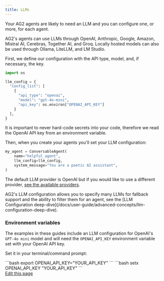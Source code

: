 ```yaml
---
title: LLMs
---
```


Your AG2 agents are likely to need an LLM and you can configure one, or more, for each agent.

AG2's agents can use LLMs through OpenAI, Anthropic, Google, Amazon, Mistral AI, Cerebras, Together AI, and Groq. Locally hosted models can also be used through Ollama, LiteLLM, and LM Studio.

First, we define our configuration with the API type, model, and, if necessary, the key.

```python
import os

llm_config = {
  "config_list": [
    {
      "api_type": "openai",
      "model": "gpt-4o-mini",
      "api_key": os.environ["OPENAI_API_KEY"]
    }
  ],
}
```

<Warning>
It is important to never hard-code secrets into your code, therefore we read the OpenAI API key from an environment variable.
</Warning>

Then, when you create your agents you'll set your LLM configuration:

```python
my_agent = ConversableAgent(
    name="helpful_agent",
    llm_config=llm_config,
    system_message="You are a poetic AI assistant",
)
```

The default LLM provider is OpenAI but if you would like to use a different provider, [see the available providers](/docs/user-guide/models/).

<Tip>
AG2's LLM configuration allows you to specify many LLMs for fallback support and the ability to filter them for an agent, see the [LLM Configuration deep-dive](/docs/user-guide/advanced-concepts/llm-configuration-deep-dive).
</Tip>

### Environment variables

The examples in these guides include an LLM configuration for OpenAI's `GPT-4o mini` model and will need the `OPENAI_API_KEY` environment variable set with your OpenAI API key.

Set it in your terminal/command prompt:

<Tabs>
  <Tab title="macOS / Linux">
    ```bash
    export OPENAI_API_KEY="YOUR_API_KEY"
    ```
  </Tab>
  <Tab title="Windows">
    ```bash
    setx OPENAI_API_KEY "YOUR_API_KEY"
    ```
  </Tab>
</Tabs>

<div className="edit-url-container">
    <a className="edit-url" href="https://github.com/ag2ai/ag2/edit/main/website/docs/user-guide/basic-concepts/llm-configuration/llm-configuration.mdx" target='_blank'><Icon icon="pen" iconType="solid" size="13px"/> Edit this page</a>
</div>

